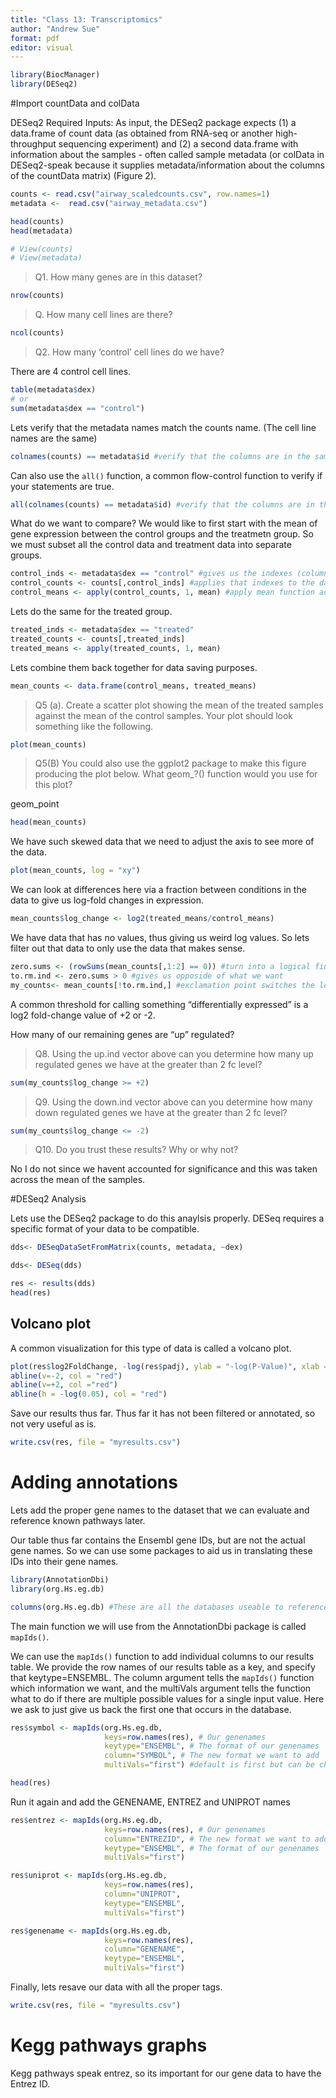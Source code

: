 ```yaml
---
title: "Class 13: Transcriptomics"
author: "Andrew Sue"
format: pdf
editor: visual
---
```


```r
library(BiocManager)
library(DESeq2)
```

#Import countData and colData

DESeq2 Required Inputs: As input, the DESeq2 package expects (1) a data.frame of count data (as obtained from RNA-seq or another high-throughput sequencing experiment) and (2) a second data.frame with information about the samples - often called sample metadata (or colData in DESeq2-speak because it supplies metadata/information about the columns of the countData matrix) (Figure 2).

```r
counts <- read.csv("airway_scaledcounts.csv", row.names=1)
metadata <-  read.csv("airway_metadata.csv")
```

```r
head(counts)
head(metadata)
```

```r
# View(counts)
# View(metadata)
```

> Q1. How many genes are in this dataset?

```r
nrow(counts)
```

> Q. How many cell lines are there?

```r
ncol(counts)
```

> Q2. How many ‘control’ cell lines do we have?

There are 4 control cell lines.

```r
table(metadata$dex)
# or 
sum(metadata$dex == "control")
```

Lets verify that the metadata names match the counts name. (The cell line names are the same)

```r
colnames(counts) == metadata$id #verify that the columns are in the same order 
```

Can also use the `all()` function, a common flow-control function to verify if your statements are true.

```r
all(colnames(counts) == metadata$id) #verify that the columns are in the same order
```

What do we want to compare? We would like to first start with the mean of gene expression between the control groups and the treatmetn group. So we must subset all the control data and treatment data into separate groups.

```r
control_inds <- metadata$dex == "control" #gives us the indexes (column position) of everything that equals control 
control_counts <- counts[,control_inds] #applies that indexes to the data and puts into a new dataset 
control_means <- apply(control_counts, 1, mean) #apply mean function across the rows of the dataset
```

Lets do the same for the treated group.

```r
treated_inds <- metadata$dex == "treated"
treated_counts <- counts[,treated_inds]
treated_means <- apply(treated_counts, 1, mean)
```

Lets combine them back together for data saving purposes.

```r
mean_counts <- data.frame(control_means, treated_means)
```

> Q5 (a). Create a scatter plot showing the mean of the treated samples against the mean of the control samples. Your plot should look something like the following.

```r
plot(mean_counts)
```

> Q5(B) You could also use the ggplot2 package to make this figure producing the plot below. What geom\_?() function would you use for this plot?

geom_point

```r
head(mean_counts)
```

We have such skewed data that we need to adjust the axis to see more of the data.

```r
plot(mean_counts, log = "xy")
```

We can look at differences here via a fraction between conditions in the data to give us log-fold changes in expression.

```r
mean_counts$log_change <- log2(treated_means/control_means)
```

We have data that has no values, thus giving us weird log values. So lets filter out that data to only use the data that makes sense.

```r
zero.sums <- (rowSums(mean_counts[,1:2] == 0)) #turn into a logical finding everything in the two columns that equals 0
to.rm.ind <- zero.sums > 0 #gives us opposide of what we want
my_counts<- mean_counts[!to.rm.ind,] #exclamation point switches the logicals
```

A common threshold for calling something "differentially expressed" is a log2 fold-change value of +2 or -2.

How many of our remaining genes are "up" regulated?

> Q8. Using the up.ind vector above can you determine how many up regulated genes we have at the greater than 2 fc level?

```r
sum(my_counts$log_change >= +2)
```

> Q9. Using the down.ind vector above can you determine how many down regulated genes we have at the greater than 2 fc level?

```r
sum(my_counts$log_change <= -2)
```

> Q10. Do you trust these results? Why or why not?

No I do not since we havent accounted for significance and this was taken across the mean of the samples.

#DESeq2 Analysis

Lets use the DESeq2 package to do this anaylsis properly. DESeq requires a specific format of your data to be compatible.

```r
dds<- DESeqDataSetFromMatrix(counts, metadata, ~dex)
```

```r
dds<- DESeq(dds)
```

```r
res <- results(dds)
head(res)
```

## Volcano plot

A common visualization for this type of data is called a volcano plot.

```r
plot(res$log2FoldChange, -log(res$padj), ylab = "-log(P-Value)", xlab = "log2(Fold-change)")
abline(v=-2, col = "red")
abline(v=+2, col ="red")
abline(h = -log(0.05), col = "red")
```

Save our results thus far. Thus far it has not been filtered or annotated, so not very useful as is.

```r
write.csv(res, file = "myresults.csv")
```

# Adding annotations

Lets add the proper gene names to the dataset that we can evaluate and reference known pathways later.

Our table thus far contains the Ensembl gene IDs, but are not the actual gene names. So we can use some packages to aid us in translating these IDs into their gene names.

```r
library(AnnotationDbi)
library(org.Hs.eg.db)

columns(org.Hs.eg.db) #These are all the databases useable to reference
```

The main function we will use from the AnnotationDbi package is called `mapIds()`.

We can use the `mapIds()` function to add individual columns to our results table. We provide the row names of our results table as a key, and specify that keytype=ENSEMBL. The column argument tells the `mapIds()` function which information we want, and the multiVals argument tells the function what to do if there are multiple possible values for a single input value. Here we ask to just give us back the first one that occurs in the database.

```r
res$symbol <- mapIds(org.Hs.eg.db,
                     keys=row.names(res), # Our genenames
                     keytype="ENSEMBL", # The format of our genenames
                     column="SYMBOL", # The new format we want to add
                     multiVals="first") #default is first but can be changed

head(res)
```

Run it again and add the GENENAME, ENTREZ and UNIPROT names

```r
res$entrez <- mapIds(org.Hs.eg.db,
                     keys=row.names(res), # Our genenames
                     column="ENTREZID", # The new format we want to add
                     keytype="ENSEMBL", # The format of our genenames
                     multiVals="first")

res$uniprot <- mapIds(org.Hs.eg.db,
                     keys=row.names(res),
                     column="UNIPROT",
                     keytype="ENSEMBL",
                     multiVals="first")

res$genename <- mapIds(org.Hs.eg.db,
                     keys=row.names(res),
                     column="GENENAME",
                     keytype="ENSEMBL",
                     multiVals="first")
```

Finally, lets resave our data with all the proper tags.

```r
write.csv(res, file = "myresults.csv")
```

# Kegg pathways graphs

Kegg pathways speak entrez, so its important for our gene data to have the Entrez ID.
